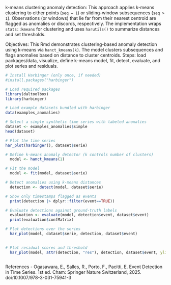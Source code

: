 k-means clustering anomaly detection: This approach applies k-means clustering to either points (`seq = 1`) or sliding-window subsequences (`seq > 1`). Observations (or windows) that lie far from their nearest centroid are flagged as anomalies or discords, respectively. The implementation wraps `stats::kmeans` for clustering and uses `harutils()` to summarize distances and set thresholds.

Objectives: 
This Rmd demonstrates clustering-based anomaly detection using k-means via `hanct_kmeans(k)`. The model clusters subsequences and flags anomalies based on distance to cluster centroids. Steps: load packages/data, visualize, define k-means model, fit, detect, evaluate, and plot series and residuals.

```r
# Install Harbinger (only once, if needed)
#install.packages("harbinger")
```

```r
# Load required packages
library(daltoolbox)
library(harbinger) 
```

```r
# Load example datasets bundled with harbinger
data(examples_anomalies)
```

```r
# Select a simple synthetic time series with labeled anomalies
dataset <- examples_anomalies$simple
head(dataset)
```

```r
# Plot the time series
har_plot(harbinger(), dataset$serie)
```

```r
# Define k-means anomaly detector (k controls number of clusters)
  model <- hanct_kmeans(1)
```

```r
# Fit the model
  model <- fit(model, dataset$serie)
```

```r
# Detect anomalies using k-means distances
  detection <- detect(model, dataset$serie)
```

```r
# Show only timestamps flagged as events
  print(detection |> dplyr::filter(event==TRUE))
```

```r
# Evaluate detections against ground-truth labels
  evaluation <- evaluate(model, detection$event, dataset$event)
  print(evaluation$confMatrix)
```

```r
# Plot detections over the series
  har_plot(model, dataset$serie, detection, dataset$event)
  
```

```r
# Plot residual scores and threshold
  har_plot(model, attr(detection, "res"), detection, dataset$event, yline = attr(detection, "threshold"))
  
```

References 
- Ogasawara, E., Salles, R., Porto, F., Pacitti, E. Event Detection in Time Series. 1st ed. Cham: Springer Nature Switzerland, 2025. doi:10.1007/978-3-031-75941-3

